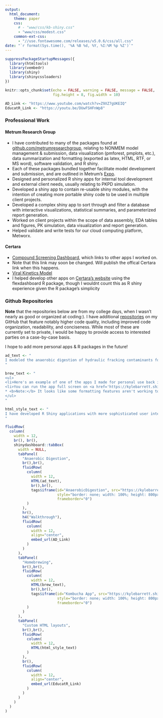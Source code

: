 ```yaml
---
output:
  html_document:
    theme: paper
    css:
      # - "www/css/kb-shiny.css"
      - "www/css/modest.css"
    common-ext-css:
      - "//use.fontawesome.com/releases/v5.0.6/css/all.css"
date: "`r format(Sys.time(), '%A %B %d, %Y, %I:%M %p %Z')`"
---
```


<style type="text/css">
.main-container {
max-width: 100% !important;
margin: auto;
}
</style>

```r
suppressPackageStartupMessages({
  library(htmltools)
  library(vembedr)
  library(shiny)
  library(shinycssloaders)
})

knitr::opts_chunk$set(echo = FALSE, warning = FALSE, message = FALSE,
                      fig.height = 8, fig.width = 10)

AD_Link <- "https://www.youtube.com/watch?v=Z9XZ7gUKEIQ"
EducatR_Link <- "https://youtu.be/DUwFSHFnWp8"
```


### Professional Work

#### Metrum Research Group
- I have contributed to many of the packages found at <a href="https://github.com/metrumresearchgroup" target="_blank">github.com/metrumresearchgroup</a>, relating to NONMEM model management & submission, data visualization (pmforest, pmplots, etc.), data summarization and formatting (exported as latex, HTML, RTF, or MS word), software validation, and R shiny.
- Each of these packages bundled together facilitate model development and submission, and are outlined in Metrum's [Expo](https://merge.metrumrg.com/expo/expo1-nonmem-foce/).
- Designed and personalized R shiny apps for internal tool development and external client needs, usually relating to PKPD simulation.
- Developed a shiny app to contain re-usable shiny modules, with the intention of creating more portable shiny code to be used in multiple client projects.
- Developed a complex shiny app to sort through and filter a database with interactive visualizations, statistical summaries, and parameterized report generation. 
- Worked on client projects within the scope of data assembly, EDA tables and figures, PK simulation, data visualization and report generation.
- Helped validate and write tests for our cloud computing platform, Metworx.

#### Certara
- <a href="https://pharmacometrics.shinyapps.io/COVID-19-CompoundScreening_TestNewUI/" target="_blank">Compound Screening Dashboard</a>, which links to other apps I worked on.
-  Note that this link may soon be changed. Will publish the offical Certara link when this happens.
- <a href="https://pharmacometrics.shinyapps.io/COVID-19-VK-MODEL/" target="_blank">Viral Kinetics Model</a>
- I helped develop other apps on <a href="https://www.covidpharmacology.com/in-silico-workbench/"  target="_blank">Certara's website</a> using the flexdashboard R package, though I wouldnt count this as R shiny experience given the R package's simplicity




### Github Repositories

**Note** that the repositories below are from my college days, when I wasn't nearly as good or organized at coding:). I have additional [repositories](https://github.com/barrettk?tab=repositories) on my GitHub that feature notably higher code quality, including improved code organization, readability, and conciseness. While most of these are currently set to private, I would be happy to provide access to interested parties on a case-by-case basis.

I hope to add more personal apps & R packages in the future!


```r

ad_text <- "
I modeled the anaerobic digestion of hydraulic fracking contaminants for my senior design project (<a href='https://barrettk.github.io/AnaerobicDigestion/' target='_blank'>see GitHub</a>). The model contains 40+ PDE's describing the advanced biological process and reactor properties. An R shiny dashboard app was constructed to facilitate the adjustment model parameters and reactor settings, allowing for quick simulations and sensitivity analyses. An full-screen instance of the app is hosted <a href='https://kylebarrett.shinyapps.io/AnaerobicDigestion/' target='_blank'>here</a>, but you can view the embedded version below
"

brew_text <- "
<ul>
<li>Here's an example of one of the apps I made for personal use back in the day (Homebrewing!). I used to use it to help me keep track of all the ingredients I liked, determine proper measurements, and estimate the pricing. Never actually sold any, but was glad I learned my profit margins wouldn't be too great.</li>
<li>You can run the app full screen on <a href='https://kylebarrett.shinyapps.io/Kombucha/' target='_blank'>shinyapps.io</a> or check it out on <a href='https://barrettk.github.io/KombuchaBrewing/' target='_blank'>GitHub</a></li>
* <b>Note:</b> It looks like some formatting features aren't working too great on shinyapps.io. Choosing not to fix it with my refined knowledge for nostalgia:)
</ul>
"

html_style_text <- "
I have developed R Shiny applications with more sophisticated user interfaces using HTML and CSS style sheets. These apps are designed to look and feel like traditional web applications rather than typical R Shiny interfaces. While the prototype I'm currently sharing is not fully functional, it demonstrates my ability to create modern and polished user interfaces for R Shiny apps.
"

fluidRow(
  column(
    width = 12,
    br(), br(),
    shinydashboard::tabBox(
      width = NULL,
      tabPanel(
        "Anaerobic Digestion",
        br(),br(),
        fluidRow(
          column(
            width = 12,
            HTML(ad_text),
            br(),br(),
            tags$iframe(id="AnaerobicDigestion", src="https://kylebarrett.shinyapps.io/AnaerobicDigestion/",
                        style="border: none; width: 100%; height: 800px; display:inline-block; text-align:center;",
                        frameborder="0")
          )
        ),
        hr(),
        h4("Walkthrough"),
        fluidRow(
          column(
            width = 12, 
            align="center",
            embed_url(AD_Link)
          )
        )
      ),
      tabPanel(
        "Homebrewing",
        br(),br(),
        fluidRow(
          column(
            width = 12,
            HTML(brew_text),
            br(),br(),
            tags$iframe(id="Kombucha App", src="https://kylebarrett.shinyapps.io/Kombucha/",
                        style="border: none; width: 100%; height: 800px; display:inline-block; text-align:center;",
                        frameborder="0")
          )
        )
      ),
      tabPanel(
        "Custom HTML layouts",
        br(),br(),
        fluidRow(
          column(
            width = 12,
            HTML(html_style_text)
          )
        ),
        br(),
        fluidRow(
          column(
            width = 12, 
            align="center",
            embed_url(EducatR_Link)
          )
        )
      )
    )
  )
)
```

<!-- **Anaerobic Digestion:** -->

<!-- - I modeled the anaerobic digestion of hydraulic fracking contaminants for my senior design project (<a href="https://barrettk.github.io/AnaerobicDigestion/" target="_blank">see GitHub</a>). The model contains 40+ PDE's describing the advanced biological process and reactor properties. An R shiny dashboard app was constructed to facilitate the adjustment model parameters and reactor settings, allowing for quick simulations and sensitivity analyses. An full-screen instance of the app is hosted <a href="https://kylebarrett.shinyapps.io/AnaerobicDigestion/" target="_blank">here</a>, but you can view the embedded version below: -->



<!-- <iframe id="AnaerobicDigestion" src=" https://kylebarrett.shinyapps.io/AnaerobicDigestion/" -->
<!-- style="border: none; width: 1300px; height: 800px; display:inline-block; text-align:center;" -->
<!-- frameborder="0"> -->
<!-- </iframe> -->



<!-- # ```{r AD, echo=FALSE} -->
<!-- # fluidRow(column(12,align="center",embed_url(AD_Link))) -->
<!-- # ``` -->


<!-- <hr> -->

<!-- **EducatR R shiny app** -->

<!-- - I have developed R Shiny applications with more sophisticated user interfaces using HTML and CSS style sheets. These apps are designed to look and feel like traditional web applications rather than typical R Shiny interfaces. While the prototype I'm currently sharing is not fully functional, it demonstrates my ability to create modern and polished user interfaces for R Shiny apps. -->
<!-- # ```{r idk, echo=FALSE} -->
<!-- # fluidRow(column(12,align="center",embed_url(EducatR_Link))) -->
<!-- # ``` -->

<!-- <hr> -->

<!-- **Homebrewing** -->

<!-- * Here's an example of one of the apps I made for personal use back in the day (Homebrewing!). I used to use it to help me keep track of all the ingredients I liked, determine proper measurements, and estimate the pricing. Never actually sold any, but was glad I learned my profit margins wouldn't be too great. -->
<!-- * You can run the app full screen on [shinyapps.io](https://kylebarrett.shinyapps.io/Kombucha/) or check it out on [GitHub](https://kylebarrett.github.io/KombuchaBrewing/) -->
<!-- * <b>Note:</b> It looks like some formatting features aren't working too great on shinyapps.io. Choosing not to fix it with my refined knowledge for nostalgia:) -->


<!-- <iframe id="Kombucha App" src=" https://kylebarrett.shinyapps.io/Kombucha/" -->
<!-- style="border: none; width: 1300px; height: 800px; display:inline-block; text-align:center;" -->
<!-- frameborder="0"> -->
<!-- </iframe> -->

<!-- <hr> -->

